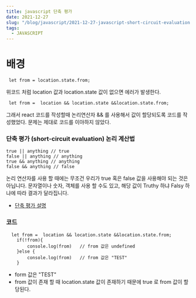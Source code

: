 ```yaml
---
title: javascript 단축 평가
date: 2021-12-27
slug: "/blog/javascript/2021-12-27-javascript-short-circuit-evaluation.mdx"
tags:
  - JAVASCRIPT
--- 
```


# 배경

```
 let from = location.state.from;
```
위코드 처럼
 location 값과 location.state 값이 없으면 에러가 발생한다.
 
 ```
  let from =  location && location.state &&location.state.from;
 ```
그래서 react 코드를 작성할때 논리연산자 && 를 사용해서 값이 할당되도록 코드를 작성했었다.
문제는 제대로 코드를 이야하지 않았다.

 
### 단축 평가 (short-circuit evaluation) 논리 계산법

```
true || anything // true
false || anything // anything
true && anything // anything
false && anything // false
```
논리 연산자를 사용 할 때에는 무조건 우리가 true 혹은 false 값을 사용해야 되는 것은 아닙니다. 문자열이나 숫자, 객체를 사용 할 수도 있고, 해당 값이 Truthy 하냐 Falsy 하냐에 따라 결과가 달라집니다.

* [단축 평가 설명](https://learnjs.vlpt.us/useful/03-short-circuiting.html)

### 코드
```
  let from =  location && location.state &&location.state.from;
    if(!from){
        console.log(from)   // from 값은 undefined
    }else {
        console.log(from)   // from 값은 "TEST"
    }         
```
* form 값은 "TEST"
* from 값이 존재 할 때 location.state 값이 존재하기 때문에 true 로 from 값이 할당된다.
